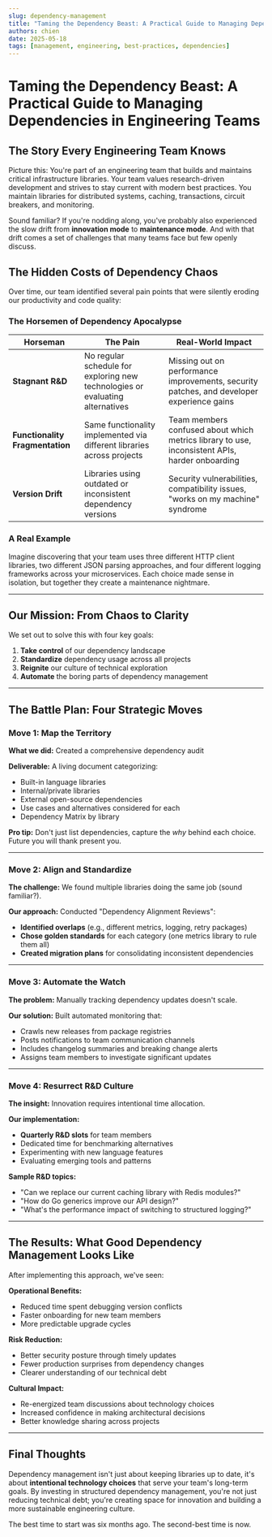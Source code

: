 ```yaml
---
slug: dependency-management
title: "Taming the Dependency Beast: A Practical Guide to Managing Dependencies in Engineering Teams"
authors: chien 
date: 2025-05-18 
tags: [management, engineering, best-practices, dependencies]
---
```


# Taming the Dependency Beast: A Practical Guide to Managing Dependencies in Engineering Teams

## The Story Every Engineering Team Knows

Picture this: You're part of an engineering team that builds and maintains critical infrastructure libraries. Your team values research-driven development and strives to stay current with modern best practices. You maintain libraries for distributed systems, caching, transactions, circuit breakers, and monitoring.

Sound familiar? If you're nodding along, you've probably also experienced the slow drift from **innovation mode** to **maintenance mode**. And with that drift comes a set of challenges that many teams face but few openly discuss.

## The Hidden Costs of Dependency Chaos

Over time, our team identified several pain points that were silently eroding our productivity and code quality:

### The Horsemen of Dependency Apocalypse
 
| Horseman | The Pain | Real-World Impact |
|-------------|----------|-------------------|
| **Stagnant R&D** | No regular schedule for exploring new technologies or evaluating alternatives | Missing out on performance improvements, security patches, and developer experience gains |
| **Functionality Fragmentation** | Same functionality implemented via different libraries across projects | Team members confused about which metrics library to use, inconsistent APIs, harder onboarding |
| **Version Drift** | Libraries using outdated or inconsistent dependency versions | Security vulnerabilities, compatibility issues, "works on my machine" syndrome |

### A Real Example

Imagine discovering that your team uses three different HTTP client libraries, two different JSON parsing approaches, and four different logging frameworks across your microservices. Each choice made sense in isolation, but together they create a maintenance nightmare.

---

## Our Mission: From Chaos to Clarity

We set out to solve this with four key goals:

1. **Take control** of our dependency landscape
2. **Standardize** dependency usage across all projects  
3. **Reignite** our culture of technical exploration
4. **Automate** the boring parts of dependency management

---

## The Battle Plan: Four Strategic Moves

### Move 1: Map the Territory

**What we did:** Created a comprehensive dependency audit

**Deliverable:** A living document categorizing:
- Built-in language libraries
- Internal/private libraries  
- External open-source dependencies
- Use cases and alternatives considered for each
- Dependency Matrix by library

**Pro tip:** Don't just list dependencies, capture the *why* behind each choice. Future you will thank present you.

---

### Move 2: Align and Standardize

**The challenge:** We found multiple libraries doing the same job (sound familiar?).

**Our approach:** Conducted "Dependency Alignment Reviews":
- **Identified overlaps** (e.g., different metrics, logging, retry packages)
- **Chose golden standards** for each category (one metrics library to rule them all)
- **Created migration plans** for consolidating inconsistent dependencies

---

### Move 3: Automate the Watch

**The problem:** Manually tracking dependency updates doesn't scale.

**Our solution:** Built automated monitoring that:
- Crawls new releases from package registries
- Posts notifications to team communication channels
- Includes changelog summaries and breaking change alerts
- Assigns team members to investigate significant updates

---

### Move 4: Resurrect R&D Culture

**The insight:** Innovation requires intentional time allocation.

**Our implementation:**
- **Quarterly R&D slots** for team members
- Dedicated time for benchmarking alternatives
- Experimenting with new language features
- Evaluating emerging tools and patterns

**Sample R&D topics:**
- "Can we replace our current caching library with Redis modules?"
- "How do Go generics improve our API design?"
- "What's the performance impact of switching to structured logging?"

---

## The Results: What Good Dependency Management Looks Like

After implementing this approach, we've seen:

**Operational Benefits:**
- Reduced time spent debugging version conflicts
- Faster onboarding for new team members
- More predictable upgrade cycles

**Risk Reduction:**
- Better security posture through timely updates
- Fewer production surprises from dependency changes
- Clearer understanding of our technical debt

**Cultural Impact:**
- Re-energized team discussions about technology choices
- Increased confidence in making architectural decisions
- Better knowledge sharing across projects

---
## Final Thoughts

Dependency management isn't just about keeping libraries up to date, it's about **intentional technology choices** that serve your team's long-term goals. By investing in structured dependency management, you're not just reducing technical debt; you're creating space for innovation and building a more sustainable engineering culture.

The best time to start was six months ago. The second-best time is now.